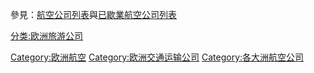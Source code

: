 {{Commons cat|Airlines of Europe}}

參見：[[航空公司列表|航空公司列表]]與[[已歇業航空公司列表|已歇業航空公司列表]]

[[Category:欧洲航空|Category:欧洲航空]]
[[Category:欧洲交通运输公司|Category:欧洲交通运输公司]]
[[Category:各大洲航空公司|Category:各大洲航空公司]]
[[分类:欧洲旅游公司|分类:欧洲旅游公司]]